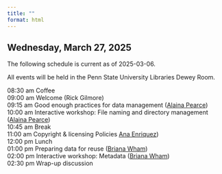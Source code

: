 ```yaml
---
title: ""
format: html
---
```


## Wednesday, March 27, 2025

The following schedule is current as of 2025-03-06.

All events will be held in the Penn State University Libraries Dewey Room.

08:30 am Coffee</br>
09:00 am Welcome (Rick Gilmore)</br>
09:15 am Good enough practices for data management ([Alaina Pearce](people.qmd#alaina-pearce))</br>
10:00 am Interactive workshop: File naming and directory management ([Alaina Pearce](people.qmd#alaina-pearce))</br>
10:45 am Break</br>
11:00 am Copyright & licensing Policies [Ana Enriquez](people.qmd#ana-enriquez))</br>
12:00 pm Lunch</br>
01:00 pm Preparing data for reuse ([Briana Wham](people.qmd#briana-wham))</br>
02:00 pm Interactive workshop: Metadata ([Briana Wham](people.qmd#briana-wham))</br>
02:30 pm Wrap-up discussion

